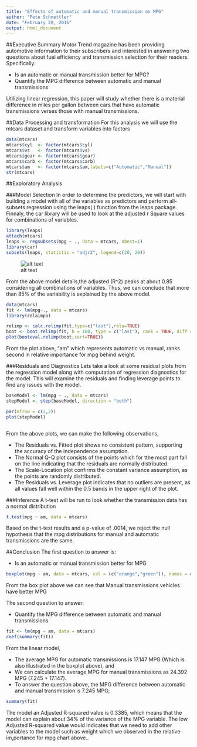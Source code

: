 ```yaml
---
title: "Effects of automatic and manual transmission on MPG"
author: "Pete Schnettler"
date: "February 20, 2016"
output: html_document
---
```


##Executive Summary
Motor Trend magazine has been providing automotive information to their subscribers and interested in answering two questions about fuel efficiency and transmission selection for their readers.  Specifically:
  
+ Is an automatic or manual transmission better for MPG?
+ Quantify the MPG difference between automatic and manual transmissions

Utilizing linear regression, this paper will study whether there is a material difference in miles per gallon between cars that have automatic transmissions verses those with manual transmissions.



##Data Processing and transformation
For this analysis we will use the mtcars dataset and transform variables into factors
``` r
data(mtcars)
mtcars$cyl  <- factor(mtcars$cyl)
mtcars$vs   <- factor(mtcars$vs)
mtcars$gear <- factor(mtcars$gear)
mtcars$carb <- factor(mtcars$carb)
mtcars$am   <- factor(mtcars$am,labels=c("Automatic","Manual"))
str(mtcars)
```
##Exploratory Analysis

###Model Selection
In order to determine the predictors, we will start with building a model with all of the variables as predictors and perform all-subsets regression using the leaps( ) function from the leaps package. Finnaly, the car library will be used to look at the adjusted r Square values for combinations of variables.

```r
library(leaps)
attach(mtcars)
leaps <- regsubsets(mpg ~ ., data = mtcars, nbest=1)
library(car)
subsets(leaps, statistic = "adjr2", legend=c(20, 20))
```

![alt text](subsetsleap.jpeg)

From the above model details,the adjusted \(R^2\) peaks at about 0.85 considering all combinations of variables. Thus, we can conclude that more than 85% of the variability is explained by the above model.

```r
data(mtcars)
fit <- lm(mpg~., data = mtcars)
library(relaimpo)
```

```r
relimp <- calc.relimp(fit,type=c("last"),rela=TRUE)
boot <- boot.relimp(fit, b = 100, type = c("last"), rank = TRUE, diff = TRUE, rela = TRUE)
plot(booteval.relimp(boot,sort=TRUE))
```

From the plot above, "am" which represents automatic vs manual, ranks second in relative importance for mpg behind weight.

###Residuals and Diagnostics
Lets take a look at some residual plots from the regression model along with computation of regression diagnostics for the model. This will examine the residuals and finding leverage points to find any issues with the model.

```r
baseModel <- lm(mpg ~ ., data = mtcars)
stepModel <- step(baseModel, direction = "both")
```
```r
par(mfrow = c(2,2))
plot(stepModel)
```
```r

```


From the above plots, we can make the following observations,

+ The Residuals vs. Fitted plot shows no consistent pattern, supporting the accuracy of the independence assumption.
+ The Normal Q-Q plot consists of the points which for tthe most part fall on the line indicating that the residuals are normally distributed.
+ The Scale-Location plot confirms the constant variance assumption, as the points are randomly distributed.
+ The Residuals vs. Leverage plot indicates that no outliers are present, as all values fall well within the 0.5 bands in the upper right of the plot.

###Inference
A t-test will be run to look whether the transmission data has a normal distribution

```r
t.test(mpg ~ am, data = mtcars)
```

Based on the t-test results and a p-value of .0014, we reject the null hypothesis that the mpg distributions for manual and automatic transmissions are the same.
 
##Conclusion
The first question to answer is:

+ Is an automatic or manual transmission better for MPG

```r
boxplot(mpg ~ am, data = mtcars, col = (c("orange","green")), names = c("Automatic", "Manual"), ylab = "Miles Per Gallon", xlab = "Transmission Type")
```

From the box plot above we can see that Manual transmissions vehicles have better MPG

The second question to answer:

+ Quantify the MPG difference between automatic and manual transmissions

```r
fit <- lm(mpg ~ am, data = mtcars)
coef(summary(fit))
```

From the linear model,  

+ The average MPG for automatic transmissions is 17.147 MPG (Which is also illustrated in the boxplot above), and 
+ We can calculate the average MPG for manual transmissions as 24.392 MPG (7.245 + 17.147). 
+ To answer the question above, the MPG difference between automatic and manual transmission is 7.245 MPG;

```r
summary(fit)
```


The model an Adjusted R-squared value is 0.3385, which means that the model can explain about 34% of the variance of the MPG variable. The low Adjusted R-squared value would indicates that we need to add other variables to the model such as weight which we observed in the relative im,portance for mpg chart above..
